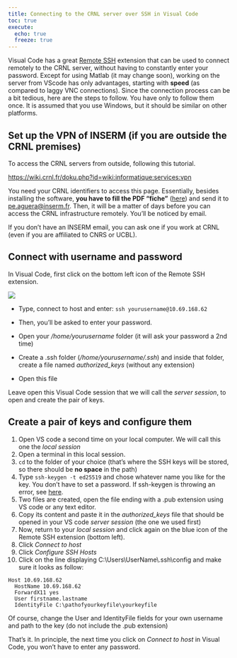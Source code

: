 ```yaml
---
title: Connecting to the CRNL server over SSH in Visual Code
toc: true
execute: 
  echo: true
  freeze: true
---
```


Visual Code has a great [Remote
SSH](https://marketplace.visualstudio.com/items?itemName=ms-vscode-remote.remote-ssh)
extension that can be used to connect remotely to the CRNL server,
without having to constantly enter your password. Except for using
Matlab (it may change soon), working on the server from VScode has only
advantages, starting with **speed** (as compared to laggy VNC
connections). Since the connection process can be a bit tedious, here
are the steps to follow. You have only to follow them once. It is
assumed that you use Windows, but it should be similar on other
platforms.

## Set up the VPN of INSERM (if you are outside the CRNL premises)

To access the CRNL servers from outside, following this tutorial.

<https://wiki.crnl.fr/doku.php?id=wiki:informatique:services:vpn>

You need your CRNL identifiers to access this page. Essentially, besides
installing the software, **you have to fill the PDF "fiche"**
([here](https://wiki.crnl.fr/doku.php?id=wiki:informatique:services:vpn))
and send it to [pe.aguera\@inserm.fr](pe.aguera@inserm.fr). Then, it
will be a matter of days before you can access the CRNL infrastructure
remotely. You'll be noticed by email.

If you don't have an INSERM email, you can ask one if you work at CRNL
(even if you are affiliated to CNRS or UCBL).

## Connect with username and password

In Visual Code, first click on the bottom left icon of the Remote SSH
extension.

![](images/paste-1.png)

-   Type, connect to host and enter: `ssh yourusername@10.69.168.62`

-   Then, you'll be asked to enter your password.

-   Open your */home/yourusername* folder (it will ask your password a
    2nd time)

-   Create a .ssh folder (*/home/yourusername/.ssh*) and inside that
    folder, create a file named *authorized_keys* (without any
    extension)

-   Open this file

Leave open this Visual Code session that we will call the *server
session*, to open and create the pair of keys.

## Create a pair of keys and configure them

1.  Open VS code a second time on your local computer. We will call this
    one the *local session*
2.  Open a terminal in this local session.
3.  `cd` to the folder of your choice (that's where the SSH keys will be
    stored, so there should be **no space** in the path)
4.  Type `ssh-keygen -t ed25519` and chose whatever name you like for
    the key. You don't have to set a password. If ssh-keygen is throwing
    an error, see
    [here](https://learn.microsoft.com/en-us/windows-server/administration/openssh/openssh_install_firstuse?tabs=gui#install-openssh-for-windows).
5.  Two files are created, open the file ending with a .pub extension
    using VS code or any text editor.
6.  Copy its content and paste it in the *authorized_keys* file that
    should be opened in your VS code *server session* (the one we used
    first)
7.  Now, return to your *local session* and click again on the blue icon
    of the Remote SSH extension (bottom left).
8.  Click *Connect to host*
9.  Click *Configure SSH Hosts*
10. Click on the line displaying C:\\Users\\UserName\\.ssh\\config and
    make sure it looks as follow:

```         
Host 10.69.168.62
  HostName 10.69.168.62
  ForwardX11 yes
  User firstname.lastname
  IdentityFile C:\pathofyourkeyfile\yourkeyfile
```

Of course, change the User and IdentityFile fields for your own username
and path to the key (do not include the .pub extension)

That's it. In principle, the next time you click on *Connect to host* in
Visual Code, you won't have to enter any password.